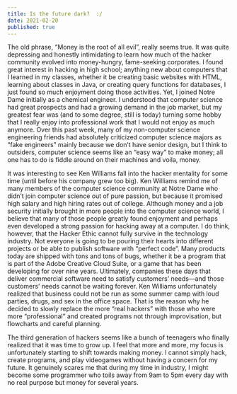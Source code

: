 ```yaml
---
title: Is the future dark?  :/
date: 2021-02-20
published: true
---
```


The old phrase, “Money is the root of all evil”, really seems true. It was quite depressing and honestly intimidating to learn how much of the hacker community evolved into money-hungry, fame-seeking corporates. I found great interest in hacking in high school; anything new about computers that I learned in my classes, whether it be creating basic websites with HTML, learning about classes in Java, or creating query functions for databases, I just found so much enjoyment doing those activities. Yet, I joined Notre Dame initially as a chemical engineer. I understood that computer science had great prospects and had a growing demand in the job market, but my greatest fear was (and to some degree, still is today) turning some hobby that I really enjoy into professional work that I would not enjoy as much anymore. Over this past week, many of my non-computer science engineering friends had absolutely criticized computer science majors as “fake engineers” mainly because we don’t have senior design, but I think to outsiders, computer science seems like an “easy way” to make money; all one has to do is fiddle around on their machines and voila, money.

It was interesting to see Ken Williams fall into the hacker mentality for some time (until before his company grew too big). Ken Williams remind me of many members of the computer science community at Notre Dame who didn’t join computer science out of pure passion, but because it promised high salary and high hiring rates out of college. Although money and a job security initially brought in more people into the computer science world, I believe that many of those people greatly found enjoyment and perhaps even developed a strong passion for hacking away at a computer. I do think, however, that the Hacker Ethic cannot fully survive in the technology industry. Not everyone is going to be pouring their hearts into different projects or be able to publish software with “perfect code”. Many products today are shipped with tons and tons of bugs, whether it be a program that is part of the Adobe Creative Cloud Suite, or a game that has been developing for over nine years. Ultimately, companies these days that deliver commercial software need to satisfy customers’ needs—and those customers’ needs cannot be waiting forever. Ken Williams unfortunately realized that business could not be run as some summer camp with loud parties, drugs, and sex in the office space. That is the reason why he decided to slowly replace the more “real hackers” with those who were more “professional” and created programs not through improvisation, but flowcharts and careful planning.

The third generation of hackers seems like a bunch of teenagers who finally realized that it was time to grow up. I feel that more and more, my focus is unfortunately starting to shift towards making money. I cannot simply hack, create programs, and play videogames without having a concern for my future. It genuinely scares me that during my time in industry, I might become some programmer who toils away from 9am to 5pm every day with no real purpose but money for several years.

